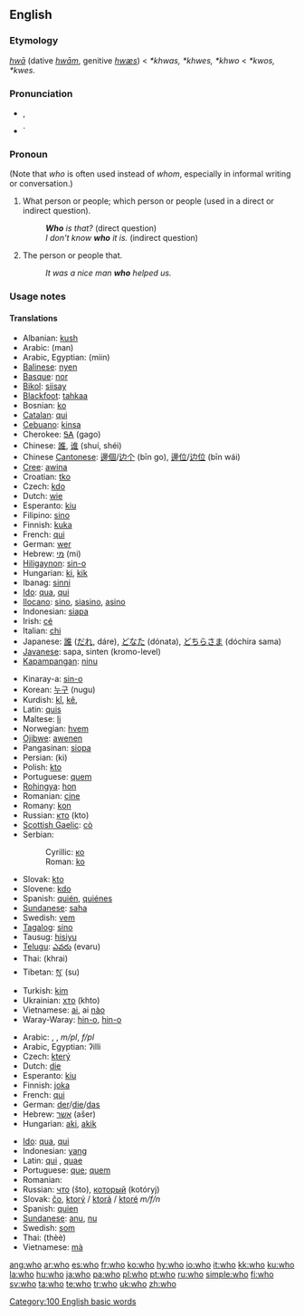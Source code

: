 {{wikipedia}}
==English==

{{rank|me|an|we|43|who|said|would|been}}

===Etymology===
{{OE.}} ''[[hwa|hwā]]'' (dative ''[[hwam|hwām]]'', genitive ''[[hwæs]]'') < {{PG.}} ''*khwas, *khwes, *khwo'' < {{PIE.}} ''*kwos, *kwes''.

===Pronunciation===
* {{IPA|/huː/}}, {{SAMPA|/hu:/}}
* {{audio|en-us-who.ogg|Audio (US)}}`
*: {{rhymes|uː}}

===Pronoun===
{{wikipedia|Who (pronoun)}}
{{en-pron|desc=singular or plural, nominative case|possessive|whose|objective case|whom}}

(Note that ''who'' is often used instead of ''whom'', especially in informal writing or conversation.)

# {{context|interrogative pronoun}} What person or people; which person or people (used in a direct or indirect question).
#: '''''Who''' is that?'' (direct question)
#: ''I don't know '''who''' it is.'' (indirect question)
# {{context|relative pronoun}} The person or people that.
#: ''It was a nice man '''who''' helped us.''

===Usage notes===
{{who vs. whom}}

====Translations====
{{rfc-level|Translations at L4+ not in L3 POS section}}
{{trans-top|who? (interrogative pronoun)}}
* Albanian: [[kush]]
* Arabic: {{ARchar|[[من|مَنْ]]}} (man)
* Arabic, Egyptian: {{ARchar|[[مين]]}} (miin)
* [[Balinese]]: [[nyen]]
* [[Basque]]: [[nor]]
* [[Bikol]]: [[siisay]]
* [[Blackfoot]]: [[tahkaa]]
* Bosnian: [[ko#Bosnian|ko]]
* [[Catalan]]: [[qui]]
* [[Cebuano]]: [[kinsa]]
* Cherokee: [[ᎦᎪ]] (gago)
* Chinese: [[誰]], [[谁]] (shuí, shéi)
* Chinese [[Cantonese]]: [[邊個]]/[[边个]] (bīn go), [[邊位]]/[[边位]] (bīn wái)
* [[Cree]]: [[awina]]
* Croatian: [[tko#Croatian|tko]]
* Czech: [[kdo]]
* Dutch: [[wie]]
* Esperanto: [[kiu]]
* Filipino: [[sino]]
* Finnish: [[kuka]]
* French: [[qui]]
* German: [[wer]]
* Hebrew: [[מי]] (mi)
* [[Hiligaynon]]: [[sin-o]]
* Hungarian: [[ki]], [[kik]] {{p}}
* Ibanag: [[sinni]]
* [[Ido]]: [[qua]], [[qui]] {{p}}
* [[Ilocano]]: [[sino]], [[siasino]], [[asino]]
* Indonesian: [[siapa]]
* Irish: [[cé]]
* Italian: [[chi]]
* Japanese: [[誰]] ([[だれ]], dáre), [[どなた]] (dónata), [[どちらさま]] (dóchira sama)
* [[Javanese]]: sapa, sinten (kromo-level)
* [[Kapampangan]]: [[ninu]]
{{trans-mid}}
* Kinaray-a: [[sin-o]]
* Korean: [[누구]] (nugu)
* Kurdish: [[kî]], [[kê]], {{KUchar|[[کێ]]}}
* Latin: [[quis]] {{m|f}}
* Maltese: [[li]]
* Norwegian: [[hvem]]
* [[Ojibwe]]: [[awenen]]
* Pangasinan: [[siopa]]
* Persian: {{FAchar|[[کی]]}} (ki)
* Polish: [[kto]]
* Portuguese: [[quem]]
* [[Rohingya]]: [[hon]]
* Romanian: [[cine]]
* Romany: [[kon]]
* Russian: [[кто]] (kto)
* [[Scottish Gaelic]]: [[cò]]
* Serbian:
*: Cyrillic: [[ко#Serbian|ко]]
*: Roman: [[ko#Serbian|ko]]
* Slovak: [[kto]]
* Slovene: [[kdo]]
* Spanish: [[quién]], [[quiénes]] {{p}}
* [[Sundanese]]: [[saha]]
* Swedish: [[vem]]
* [[Tagalog]]: [[sino]]
* Tausug: [[hisiyu]]
* [[Telugu]]: [[ఎవరు]] (evaru)
* Thai: {{THchar|[[ใคร]]}} (khrai)
* Tibetan: [[སུ་]] (su)
* Turkish: [[kim]]
* Ukrainian: [[хто]] (khto)
* Vietnamese: [[ai]], ai [[nào]]
* Waray-Waray: [[hin-o]], [[hin-o]]
{{trans-bottom}}

{{trans-top|who (relative pronoun)}}
* Arabic: {{ARchar|[[الذي|اَلّذِي]]}} {{unicode|(allaðíː)}} {{m}}, {{ARchar|[[التي|اَلّتِي]]}} {{unicode|(allatíː)}} {{f}}, {{ARchar|[[الذين|اَلّذِينَ]]}} {{unicode|(allaðíːna)}} ''m/pl'', {{ARchar|[[اللواتي|اَلّلوَاتِي]]}} {{unicode|(allawáːti)}} ''f/pl''
* Arabic, Egyptian: ʔilli
* Czech: [[který]]
* Dutch: [[die]]
* Esperanto: [[kiu]]
* Finnish: [[joka]]
* French: [[qui]]
* German: [[der]]/[[die]]/[[das]]
* Hebrew: [[אשר]] (ašer)
* Hungarian: [[aki]], [[akik]] {{p}}
{{trans-mid}}
* [[Ido]]: [[qua]], [[qui]] {{p}}
* Indonesian: [[yang]]
* Latin: [[qui]] {{m}}, [[quae]] {{f}}
* Portuguese: [[que]]; [[quem]]
* Romanian: {{t|ro|care}}
* Russian: [[что]] (što), [[который]] (kotóryj) {{m}}
* Slovak: [[čo]], [[ktorý]] / [[ktorá]] / [[ktoré]] ''m/f/n''
* Spanish: [[quien]]
* [[Sundanese]]: [[anu]], [[nu]]
* Swedish: [[som]]
* Thai: {{THchar|[[ที่]]}} (thèè)
* Vietnamese: [[mà]]
{{trans-bottom}}

[[Category:100 English basic words]]

[[ang:who]]
[[ar:who]]
[[es:who]]
[[fr:who]]
[[ko:who]]
[[hy:who]]
[[io:who]]
[[it:who]]
[[kk:who]]
[[ku:who]]
[[la:who]]
[[hu:who]]
[[ja:who]]
[[pa:who]]
[[pl:who]]
[[pt:who]]
[[ru:who]]
[[simple:who]]
[[fi:who]]
[[sv:who]]
[[ta:who]]
[[te:who]]
[[tr:who]]
[[uk:who]]
[[zh:who]]